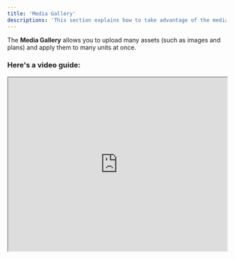 ```yaml
---
title: 'Media Gallery'
descriptions: 'This section explains how to take advantage of the media gallery inside the dashboard'
---
```


The **Media Gallery** allows you to upload many assets (such as images and plans) and apply them to many units at once.

### Here's a video guide:

<iframe src="https://streamable.com/e/lt4bce" width="100%" height="400px"> </iframe>